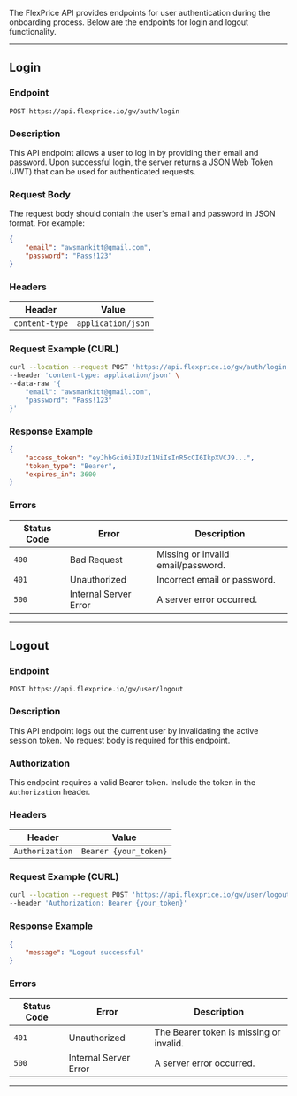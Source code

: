The FlexPrice API provides endpoints for user authentication during the onboarding process. Below are the endpoints for login and logout functionality.

---

## **Login**

### **Endpoint**
`POST https://api.flexprice.io/gw/auth/login`

### **Description**
This API endpoint allows a user to log in by providing their email and password. Upon successful login, the server returns a JSON Web Token (JWT) that can be used for authenticated requests.

### **Request Body**
The request body should contain the user's email and password in JSON format. For example:
```json
{
    "email": "awsmankitt@gmail.com",
    "password": "Pass!123"
}
```

### **Headers**
| Header            | Value                           |
|--------------------|---------------------------------|
| `content-type`    | `application/json`             |

### **Request Example (CURL)**
```bash
curl --location --request POST 'https://api.flexprice.io/gw/auth/login' \
--header 'content-type: application/json' \
--data-raw '{
    "email": "awsmankitt@gmail.com",
    "password": "Pass!123"
}'
```

### **Response Example**
```json
{
    "access_token": "eyJhbGciOiJIUzI1NiIsInR5cCI6IkpXVCJ9...",
    "token_type": "Bearer",
    "expires_in": 3600
}
```

### **Errors**
| Status Code | Error                  | Description                             |
|-------------|------------------------|-----------------------------------------|
| `400`       | Bad Request            | Missing or invalid email/password.      |
| `401`       | Unauthorized           | Incorrect email or password.            |
| `500`       | Internal Server Error  | A server error occurred.                |

---

## **Logout**

### **Endpoint**
`POST https://api.flexprice.io/gw/user/logout`

### **Description**
This API endpoint logs out the current user by invalidating the active session token. No request body is required for this endpoint.

### **Authorization**
This endpoint requires a valid Bearer token. Include the token in the `Authorization` header.

### **Headers**
| Header            | Value                |
|--------------------|----------------------|
| `Authorization`   | `Bearer {your_token}`|

### **Request Example (CURL)**
```bash
curl --location --request POST 'https://api.flexprice.io/gw/user/logout' \
--header 'Authorization: Bearer {your_token}'
```

### **Response Example**
```json
{
    "message": "Logout successful"
}
```

### **Errors**
| Status Code | Error                  | Description                             |
|-------------|------------------------|-----------------------------------------|
| `401`       | Unauthorized           | The Bearer token is missing or invalid. |
| `500`       | Internal Server Error  | A server error occurred.                |

---